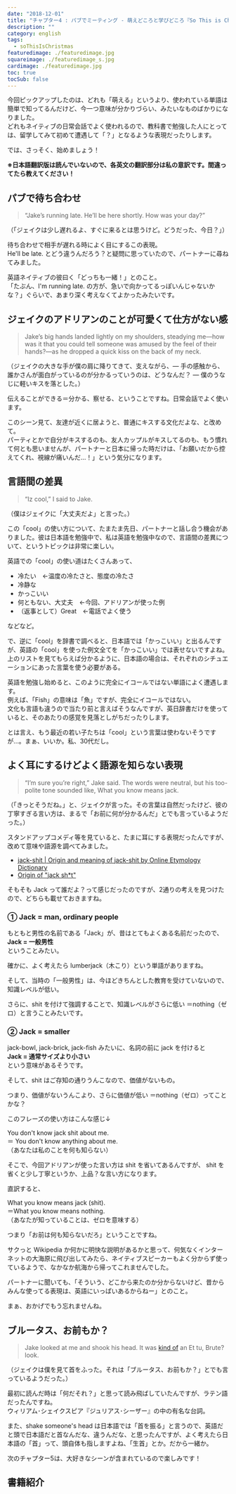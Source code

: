 ```yaml
---
date: "2018-12-01"
title: "チャプター4 : パブでミーティング - 萌えどころと学びどころ『So This is Christmas/アドリアン･イングリッシュ(6)』"
description: ""
category: english
tags:
  - soThisIsChristmas
featuredimage: ./featuredimage.jpg
squareimage: ./featuredimage_s.jpg
cardimage: ./featuredimage.jpg
toc: true
tocSub: false
---
```



今回ピックアップしたのは、どれも「萌える」というより、使われている単語は簡単で知ってるんだけど、今一つ意味が分かりづらい、みたいなものばかりになりました。  
どれもネイティブの日常会話でよく使われるので、教科書で勉強した人にとっては、留学してみて初めて遭遇して「？」となるような表現だったりします。

では、さっそく、始めましょう！

<SoThisIsChristmasIndex />

**※日本語翻訳版は読んでいないので、各英文の翻訳部分は私の意訳です。間違ってたら教えてください！**

## パブで待ち合わせ

<Blockquote srcBook="soThisIsChristmas" lang="en" book>
“Jake’s running late. He’ll be here shortly. How was your day?”
</Blockquote>

<p className="translation">（「ジェイクは少し遅れるよ、すぐに来るとは思うけど。どうだった、今日？」）</p>

<Vocabulary en="running late" ja="予定より遅れる" />

待ち合わせで相手が遅れる時によく目にするこの表現。  
He'll be late. とどう違うんだろう？と疑問に思っていたので、パートナーに尋ねてみました。

英語ネイティブの彼曰く「どっちも一緒！」とのこと。  
「たぶん、I'm running late. の方が、急いで向かってるっぽいんじゃないかな？」ぐらいで、あまり深く考えなくてよかったみたいです。

## ジェイクのアドリアンのことが可愛くて仕方がない感

<Blockquote srcBook="soThisIsChristmas" lang="en" book>
Jake’s big hands landed lightly on my shoulders, steadying me—how was it that you could tell someone was amused by the feel of their hands?—as he dropped a quick kiss on the back of my neck.
</Blockquote>

<p className="translation">（ジェイクの大きな手が僕の肩に降りてきて、支えながら、― 手の感触から、誰かさんが面白がっているのが分かるっていうのは、どうなんだ？ ― 僕のうなじに軽いキスを落とした。）</p>

<Vocabulary en="you can tell" ja="分かる" />

伝えることができる＝分かる、察せる、ということですね。日常会話でよく使います。

このシーン見て、友達が近くに居ようと、普通にキスする文化だよな、と改めて。  
パーティとかで自分がキスするのも、友人カップルがキスしてるのも、もう慣れて何とも思いませんが、パートナーと日本に帰った時だけは、「お願いだから控えてくれ、視線が痛いんだ…！」という気分になります。

## 言語間の差異

<Blockquote srcBook="soThisIsChristmas" lang="en" book>
“Iz cool,” I said to Jake.
</Blockquote>

<p className="translation">（僕はジェイクに「大丈夫だよ」と言った。）</p>

<Vocabulary en="Iz" ja="It's" />

この「cool」の使い方について、たまたま先日、パートナーと話し合う機会がありました。彼は日本語を勉強中で、私は英語を勉強中なので、言語間の差異について、というトピックは非常に楽しい。

英語での「cool」の使い道はたくさんあって、

- 冷たい　←温度の冷たさと、態度の冷たさ
- 冷静な
- かっこいい
- 何ともない、大丈夫　←今回、アドリアンが使った例
- （返事として）Great　←電話でよく使う

などなど。

で、逆に「cool」を辞書で調べると、日本語では「かっこいい」と出るんですが、英語の「cool」を使った例文全てを「かっこいい」では表せないですよね。  
上のリストを見てもらえば分かるように、日本語の場合は、それぞれのシチュエーションにあった言葉を使う必要がある。

英語を勉強し始めると、このように完全にイコールではない単語によく遭遇します。  
例えば、「Fish」の意味は「魚」ですが、完全にイコールではない。  
文化も言語も違うので当たり前と言えばそうなんですが、英日辞書だけを使っていると、そのあたりの感覚を見落としがちだったりします。

とは言え、もう最近の若い子たちは「cool」という言葉は使わないそうですが…。まぁ、いいか。私、30代だし。

## よく耳にするけどよく語源を知らない表現

<Blockquote srcBook="soThisIsChristmas" lang="en" book>
“I’m sure you’re right,” Jake said. The words were neutral, but his too-polite tone sounded like, What you know means jack.
</Blockquote>

<p className="translation">（「きっとそうだね。」と、ジェイクが言った。その言葉は自然だったけど、彼の丁寧すぎる言い方は、まるで「お前に何が分かるんだ」とでも言っているようだった。）</p>

<Vocabulary en="jack shit" ja="= nothing" />

スタンドアップコメディ等を見ていると、たまに耳にする表現だったんですが、改めて意味や語源を調べてみました。

- [jack-shit | Origin and meaning of jack-shit by Online Etymology Dictionary](https://www.etymonline.com/word/jack-shit#etymonline_v_51584)
- [Origin of "jack sh*t"](https://english.stackexchange.com/questions/20437/origin-of-jack-sht)

そもそも Jack って誰だよ？って感じだったのですが、2通りの考えを見つけたので、どちらも載せておきますね。

### ① Jack = man, ordinary people

もともと男性の名前である「Jack」が、昔はとてもよくある名前だったので、  
**Jack = 一般男性**  
ということみたい。

確かに、よく考えたら lumberjack（木こり）という単語がありますね。

そして、当時の「一般男性」は、今ほどきちんとした教育を受けていないので、知識レベルが低い。

さらに、shit を付けて強調することで、知識レベルがさらに低い ＝nothing（ゼロ）と言うことみたいです。

### ② Jack = smaller

jack-bowl, jack-brick, jack-fish みたいに、名詞の前に jack を付けると  
**Jack = 通常サイズより小さい**  
という意味があるそうです。

そして、shit はご存知の通りうんこなので、価値がないもの。

つまり、価値がないうんこより、さらに価値が低い ＝nothing（ゼロ）ってことかな？

このフレーズの使い方はこんな感じ↓

You don't know jack shit about me.  
＝ You don't know anything about me.  
（あなたは私のことを何も知らない）

そこで、今回アドリアンが使った言い方は shit を省いてあるんですが、 shit を省くと少し丁寧というか、上品？な言い方になります。

直訳すると、

What you know means jack (shit).  
＝What you know means nothing.  
（あなたが知っていることは、ゼロを意味する）

つまり「お前は何も知らないだろ」ということですね。

サクっと Wikipedia か何かに明快な説明があるかと思って、何気なくインターネットの大海原に飛び出してみたら、ネイティブスピーカーもよく分からず使っているようで、なかなか航海から帰ってこれませんでした。

パートナーに聞いても、「そういう、どこから来たのか分からないけど、昔からみんな使ってる表現は、英語にいっぱいあるからねー」とのこと。

まぁ、おかげでもう忘れませんね。

## ブルータス、お前もか？

<Blockquote srcBook="soThisIsChristmas" lang="en" book>
Jake looked at me and shook his head. It was <a href="/vocabulary/kind-of/">kind of</a> an Et tu, Brute? look.
</Blockquote>

<p className="translation">（ジェイクは僕を見て首をふった。それは「ブルータス、お前もか？」とでも言っているようだった。）</p>

<Vocabulary en="Et tu, Brute?" ja="ブルータス、お前もか？" />

最初に読んだ時は「何だそれ？」と思って読み飛ばしていたんですが、ラテン語だったんですね。  
ウィリアム･シェイクスピア『ジュリアス･シーザー』の中の有名な台詞。

また、shake someone's head は日本語では「首を振る」と言うので、英語だと頭で日本語だと首なんだな、違うんだな、と思ったんですが、よく考えたら日本語の「首」って、頭自体も指しますよね、「生首」とか。だから一緒か。

次のチャプター5は、大好きなシーンが含まれているので楽しみです！

## 書籍紹介

<Amazon book="soThisIsChristmas" />

<AffiliateBanner type="english" />

<SoThisIsChristmasIndex open />
